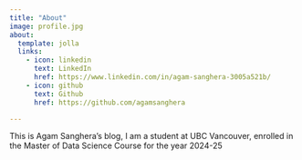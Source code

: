 ```yaml
---
title: "About"
image: profile.jpg
about:
  template: jolla
  links:
    - icon: linkedin
      text: LinkedIn
      href: https://www.linkedin.com/in/agam-sanghera-3005a521b/
    - icon: github
      text: Github
      href: https://github.com/agamsanghera

---
```


This is Agam Sanghera's blog, I am a student at UBC Vancouver, enrolled in the Master of Data Science Course for the year 2024-25
